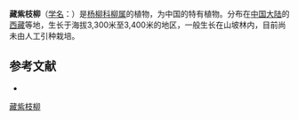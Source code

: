 {{Speciesbox
| name = 藏紫枝柳
| status = 
| status_system = 
| image =
| genus = Salix
| species = paraheterochroma
| authority = C. Wang et P. Y. Fu
}}

'''藏紫枝柳'''（[[学名|学名]]：{{lang|la|''Salix paraheterochroma''}}）是[[杨柳科|杨柳科]][[柳属|柳属]]的植物，为中国的特有植物。分布在[[中国大陆|中国大陆]]的[[西藏|西藏]]等地，生长于海拔3,300米至3,400米的地区，一般生长在山坡林内，目前尚未由人工引种栽培。

== 参考文献 ==
<div class="references-small">
* {{cite web| url =http://www.bioinfo.cn/db05/KmzwSpecies.php?action=view&id=20540| title =藏紫枝柳| work =《中国高等植物数据库全库》| publisher =中国科学院微生物研究所| author =昆明植物研究所| accessdate =2009-02-25| deadurl =yes| archiveurl =https://web.archive.org/web/20160305071108/http://www.bioinfo.cn/db05/KmzwSpecies.php?action=view&id=20540| archivedate =2016-03-05}}
</div>
{{Taxonbar|from=Q15230917}}

[[Category:柳属|藏紫枝柳]]


{{植物小作品}}